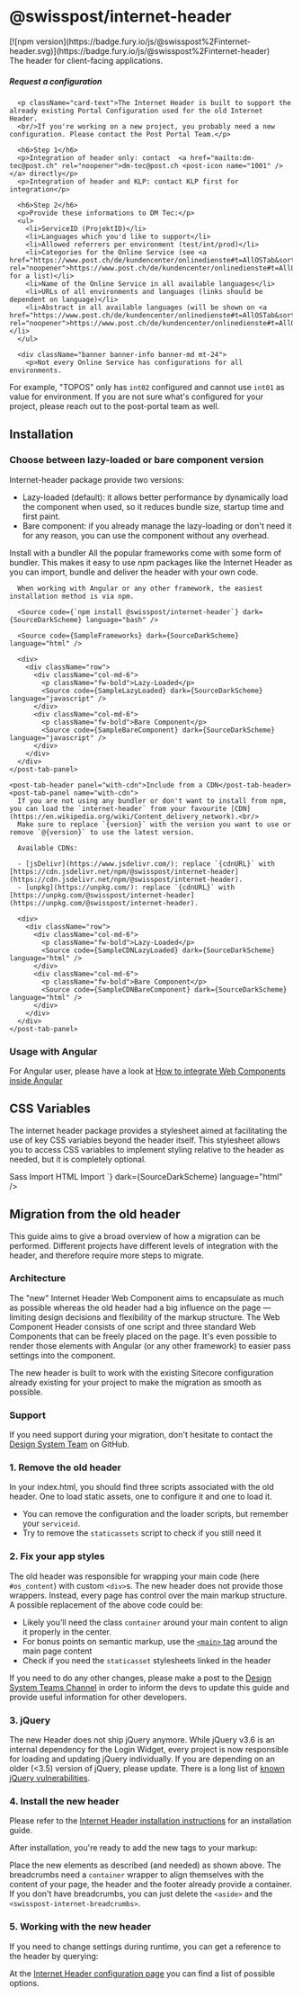 
<Meta of={PackageStories} />

# @swisspost/internet-header

<div className="npm-package-link">
  [![npm version](https://badge.fury.io/js/@swisspost%2Finternet-header.svg)](https://badge.fury.io/js/@swisspost%2Finternet-header)
</div>

<div className='lead'>
  The header for client-facing applications.
</div>

<PackageDocs changelog={changelog}>
  <div className="card my-40">
    <div className="card-body">
      <h5 className="card-title">Request a configuration</h5>

      <p className="card-text">The Internet Header is built to support the already existing Portal Configuration used for the old Internet Header.
      <br/>If you're working on a new project, you probably need a new configuration. Please contact the Post Portal Team.</p>

      <h6>Step 1</h6>
      <p>Integration of header only: contact  <a href="mailto:dm-tec@post.ch" rel="noopener">dm-tec@post.ch <post-icon name="1001" /></a> directly</p>
      <p>Integration of header and KLP: contact KLP first for integration</p>

      <h6>Step 2</h6>
      <p>Provide these informations to DM Tec:</p>
      <ul>
        <li>ServiceID (ProjektID)</li>
        <li>Languages which you'd like to support</li>
        <li>Allowed referrers per environment (test/int/prod)</li>
        <li>Categories for the Online Service (see <a href="https://www.post.ch/de/kundencenter/onlinedienste#t=AllOSTab&sort=%40servicez32xname%20ascending" rel="noopener">https://www.post.ch/de/kundencenter/onlinedienste#t=AllOSTab&sort=%40servicez32xname%20ascending</a> for a list)</li>
        <li>Name of the Online Service in all available languages</li>
        <li>URLs of all environments and languages (links should be dependent on language)</li>
        <li>Abstract in all available languages (will be shown on <a href="https://www.post.ch/de/kundencenter/onlinedienste#t=AllOSTab&sort=%40servicez32xname%20ascending" rel="noopener">https://www.post.ch/de/kundencenter/onlinedienste#t=AllOSTab&sort=%40servicez32xname%20ascending</a>)</li>
      </ul>

      <div className="banner banner-info banner-md mt-24">
        <p>Not every Online Service has configurations for all environments.
  For example, "TOPOS" only has `int02` configured and cannot use `int01` as value for environment.
  If you are not sure what's configured for your project, please reach out to the post-portal team as well.</p>
      </div>
    </div>
  </div>

  ## Installation

  ### Choose between lazy-loaded or bare component version

  Internet-header package provide two versions:

  - Lazy-loaded (default): it allows better performance by dynamically load the component when used, so it reduces bundle size, startup time and first paint.
  - Bare component: if you already manage the lazy-loading or don't need it for any reason, you can use the component without any overhead.

  <post-tabs>
    <post-tab-header panel="with-bundler">Install with a bundler</post-tab-header>
    <post-tab-panel name="with-bundler">
      All the popular frameworks come with some form of bundler.
      This makes it easy to use npm packages like the Internet Header as you can import,
      bundle and deliver the header with your own code.

      When working with Angular or any other framework, the easiest installation method is via npm.

      <Source code={`npm install @swisspost/internet-header`} dark={SourceDarkScheme} language="bash" />

      <Source code={SampleFrameworks} dark={SourceDarkScheme} language="html" />

      <div>
        <div className="row">
          <div className="col-md-6">
            <p className="fw-bold">Lazy-Loaded</p>
            <Source code={SampleLazyLoaded} dark={SourceDarkScheme} language="javascript" />
          </div>
          <div className="col-md-6">
            <p className="fw-bold">Bare Component</p>
            <Source code={SampleBareComponent} dark={SourceDarkScheme} language="javascript" />
          </div>
        </div>
      </div>
    </post-tab-panel>

    <post-tab-header panel="with-cdn">Include from a CDN</post-tab-header>
    <post-tab-panel name="with-cdn">
      If you are not using any bundler or don't want to install from npm, you can load the `internet-header` from your favourite [CDN](https://en.wikipedia.org/wiki/Content_delivery_network).<br/>
      Make sure to replace `{version}` with the version you want to use or remove `@{version}` to use the latest version.

      Available CDNs:

      - [jsDelivr](https://www.jsdelivr.com/): replace `{cdnURL}` with [https://cdn.jsdelivr.net/npm/@swisspost/internet-header](https://cdn.jsdelivr.net/npm/@swisspost/internet-header).
      - [unpkg](https://unpkg.com/): replace `{cdnURL}` with [https://unpkg.com/@swisspost/internet-header](https://unpkg.com/@swisspost/internet-header).

      <div>
        <div className="row">
          <div className="col-md-6">
            <p className="fw-bold">Lazy-Loaded</p>
            <Source code={SampleCDNLazyLoaded} dark={SourceDarkScheme} language="html" />
          </div>
          <div className="col-md-6">
            <p className="fw-bold">Bare Component</p>
            <Source code={SampleCDNBareComponent} dark={SourceDarkScheme} language="html" />
          </div>
        </div>
      </div>
    </post-tab-panel>
  </post-tabs>

  ### Usage with Angular

  For Angular user, please have a look at [How to integrate Web Components inside Angular](/?path=/docs/8426deb2-3d6d-4fcc-90e6-1ca9737b2ed0--docs#usage-of-web-components)

  ## CSS Variables

  The internet header package provides a stylesheet aimed at facilitating the use of key CSS variables beyond the header itself.
  This stylesheet allows you to access CSS variables to implement styling relative to the header as needed, but it is completely optional.

  <post-tabs>
    <post-tab-header panel="sass-import">Sass Import</post-tab-header>
    <post-tab-panel name="sass-import">
      <Source code={`@use "@swisspost/internet-header/dist/swisspost-internet-header/swisspost-internet-header.css";`} dark={SourceDarkScheme} language="scss" />
    </post-tab-panel>
    <post-tab-header panel="html-import">HTML Import</post-tab-header>
    <post-tab-panel name="html-import">
      <Source code={`<link rel="stylesheet" href="@swisspost/internet-header/dist/swisspost-internet-header/swisspost-internet-header.css"/>`} dark={SourceDarkScheme} language="html" />
    </post-tab-panel>
  </post-tabs>

  ## Migration from the old header

  This guide aims to give a broad overview of how a migration can be performed.
  Different projects have different levels of integration with the header,
  and therefore require more steps to migrate.

  ### Architecture

  The "new"
  Internet Header Web Component aims
  to encapsulate as much as possible whereas the old header had a big influence on the page —
  limiting design decisions and flexibility of the markup structure.
  The Web Component Header consists of one script and three standard Web Components that can be freely placed on the page.
  It's even possible to render those elements with Angular
  (or any other framework) to easier pass settings into the component.

  The new header is built
  to work with the existing Sitecore configuration
  already existing for your project to make the migration as smooth as possible.

  ### Support

  If you need support during your migration,
  don't hesitate
  to contact the [Design System Team](https://github.com/swisspost/design-system/discussions/categories/general) on GitHub.

  ### 1. Remove the old header

  In your index.html, you should find three scripts associated with the old header.
  One to load static assets, one to configure it and one to load it.

  - You can remove the configuration and the loader scripts, but remember your `serviceid`.
  - Try to remove the `staticassets` script to check if you still need it

  <Source code={SampleOld} dark={true} language="html" />

  ### 2. Fix your app styles

  The old header was responsible for wrapping your main code (here `#os_content`) with custom `<div>`s.
  The new header does not provide those wrappers.
  Instead, every page has control over the main markup structure.
  A possible replacement of the above code could be:

  <Source code={SampleFixAppStyles} dark={true} language="html" />

  - Likely you'll need the class `container` around your main content to align it properly in the center.
  - For bonus points on semantic markup, use the [`<main>` tag](https://developer.mozilla.org/en-US/docs/Web/HTML/Element/main) around the main page content
  - Check if you need the `staticasset` stylesheets linked in the header

  If you need to do any other changes,
  please make a post to the [Design System Teams Channel](https://teams.microsoft.com/l/channel/19%3ae7fa68fb13eb40b4bf4604edea5f4b3e%40thread.tacv2/%25F0%259F%259A%2591%2520Support?groupId=123c7c9e-052a-40e6-98d3-6cc6d46bad0a&tenantId=3ae7c479-0cf1-47f4-8f84-929f364eff67)
  in order to inform the devs to update this guide and provide useful information for other developers.

  ### 3. jQuery

  The new Header does not ship jQuery anymore.
  While jQuery v3.6 is an internal dependency for the Login Widget,
  every project is now responsible for loading and updating jQuery individually.
  If you are depending on an older (&lt;3.5) version of jQuery, please update.
  There is a long list of [known jQuery vulnerabilities](https://security.snyk.io/package/npm/jquery).

  ### 4. Install the new header

  Please refer to the [Internet Header installation instructions](/?path=/docs/9b02bcb2-3b6a-4271-b550-675a62ff3890--docs) for an installation guide.

  After installation, you're ready to add the new tags to your markup:

  <Source code={SampleInstall} dark={SourceDarkScheme} language="html" />

  Place the new elements as described (and needed) as shown above.
  The breadcrumbs need a `container` wrapper to align themselves with the content of your page,
  the header and the footer already provide a container.
  If you don't have breadcrumbs, you can just delete the `<aside>` and the `<swisspost-internet-breadcrumbs>`.

  ### 5. Working with the new header

  If you need to change settings during runtime, you can get a reference to the header by querying:

  <Source code={SampleReference} dark={SourceDarkScheme} language="typescript" />

  At the [Internet Header configuration page](/?path=/docs/ebb11274-091b-4cb7-9a3f-3e0451c9a865--docs) you can find a list of possible options.
</PackageDocs>
